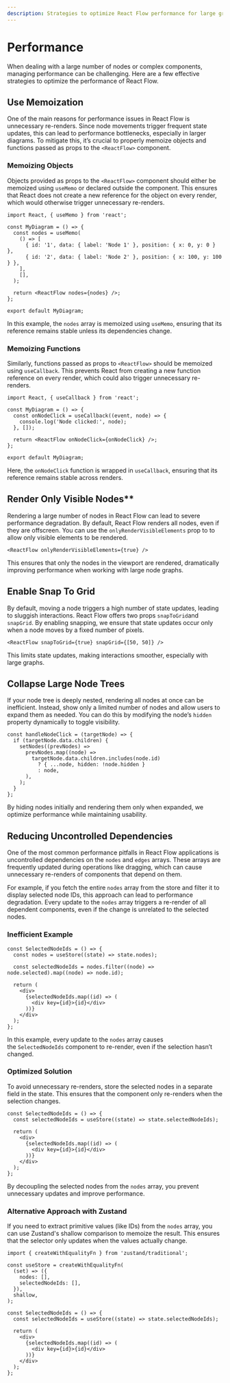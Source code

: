 ```yaml
---
description: Strategies to optimize React Flow performance for large graphs.
---
```


# Performance

When dealing with a large number of nodes or complex components, managing performance can be challenging. Here are a few effective strategies to optimize the performance of React Flow.

## Use Memoization

One of the main reasons for performance issues in React Flow is unnecessary re-renders. Since node movements trigger frequent state updates, this can lead to performance bottlenecks, especially in larger diagrams. To mitigate this, it’s crucial to properly memoize objects and functions passed as props to the `<ReactFlow>` component.

### Memoizing Objects

Objects provided as props to the `<ReactFlow>` component should either be memoized using `useMemo` or declared outside the component. This ensures that React does not create a new reference for the object on every render, which would otherwise trigger unnecessary re-renders.

```tsx
import React, { useMemo } from 'react';

const MyDiagram = () => {
  const nodes = useMemo(
    () => [
      { id: '1', data: { label: 'Node 1' }, position: { x: 0, y: 0 } },
      { id: '2', data: { label: 'Node 2' }, position: { x: 100, y: 100 } },
    ],
    [],
  );

  return <ReactFlow nodes={nodes} />;
};

export default MyDiagram;
```

In this example, the `nodes` array is memoized using `useMemo`, ensuring that its reference remains stable unless its dependencies change.

### Memoizing Functions

Similarly, functions passed as props to `<ReactFlow>` should be memoized using `useCallback`. This prevents React from creating a new function reference on every render, which could also trigger unnecessary re-renders.

```tsx
import React, { useCallback } from 'react';

const MyDiagram = () => {
  const onNodeClick = useCallback((event, node) => {
    console.log('Node clicked:', node);
  }, []);

  return <ReactFlow onNodeClick={onNodeClick} />;
};

export default MyDiagram;
```

Here, the `onNodeClick` function is wrapped in `useCallback`, ensuring that its reference remains stable across renders.

## Render Only Visible Nodes\*\*

Rendering a large number of nodes in React Flow can lead to severe performance degradation. By default, React Flow renders all nodes, even if they are offscreen. You can use the `onlyRenderVisibleElements` prop to to allow only visible elements to be rendered.

```tsx
<ReactFlow onlyRenderVisibleElements={true} />
```

This ensures that only the nodes in the viewport are rendered, dramatically improving performance when working with large node graphs.

## Enable Snap To Grid

By default, moving a node triggers a high number of state updates, leading to sluggish interactions. React Flow offers two props `snapToGrid`and `snapGrid`. By enabling snapping, we ensure that state updates occur only when a node moves by a fixed number of pixels.

```tsx
<ReactFlow snapToGrid={true} snapGrid={[50, 50]} />
```

This limits state updates, making interactions smoother, especially with large graphs.

## Collapse Large Node Trees

If your node tree is deeply nested, rendering all nodes at once can be inefficient. Instead, show only a limited number of nodes and allow users to expand them as needed. You can do this by modifying the node’s `hidden` property dynamically to toggle visibility.

```tsx
const handleNodeClick = (targetNode) => {
  if (targetNode.data.children) {
    setNodes((prevNodes) =>
      prevNodes.map((node) =>
        targetNode.data.children.includes(node.id)
          ? { ...node, hidden: !node.hidden }
          : node,
      ),
    );
  }
};
```

By hiding nodes initially and rendering them only when expanded, we optimize performance while maintaining usability.

## Reducing Uncontrolled Dependencies

One of the most common performance pitfalls in React Flow applications is uncontrolled dependencies on the `nodes` and `edges` arrays. These arrays are frequently updated during operations like dragging, which can cause unnecessary re-renders of components that depend on them.

For example, if you fetch the entire `nodes` array from the store and filter it to display selected node IDs, this approach can lead to performance degradation. Every update to the `nodes` array triggers a re-render of all dependent components, even if the change is unrelated to the selected nodes.

### Inefficient Example

```tsx
const SelectedNodeIds = () => {
  const nodes = useStore((state) => state.nodes);

  const selectedNodeIds = nodes.filter((node) => node.selected).map((node) => node.id);

  return (
    <div>
      {selectedNodeIds.map((id) => (
        <div key={id}>{id}</div>
      ))}
    </div>
  );
};
```

In this example, every update to the `nodes` array causes the `SelectedNodeIds` component to re-render, even if the selection hasn’t changed.

### Optimized Solution

To avoid unnecessary re-renders, store the selected nodes in a separate field in the state. This ensures that the component only re-renders when the selection changes.

```tsx
const SelectedNodeIds = () => {
  const selectedNodeIds = useStore((state) => state.selectedNodeIds);

  return (
    <div>
      {selectedNodeIds.map((id) => (
        <div key={id}>{id}</div>
      ))}
    </div>
  );
};
```

By decoupling the selected nodes from the `nodes` array, you prevent unnecessary updates and improve performance.

### Alternative Approach with Zustand

If you need to extract primitive values (like IDs) from the `nodes` array, you can use Zustand's shallow comparison to memoize the result. This ensures that the selector only updates when the values actually change.

```tsx
import { createWithEqualityFn } from 'zustand/traditional';

const useStore = createWithEqualityFn(
  (set) => ({
    nodes: [],
    selectedNodeIds: [],
  }),
  shallow,
);

const SelectedNodeIds = () => {
  const selectedNodeIds = useStore((state) => state.selectedNodeIds);

  return (
    <div>
      {selectedNodeIds.map((id) => (
        <div key={id}>{id}</div>
      ))}
    </div>
  );
};
```
